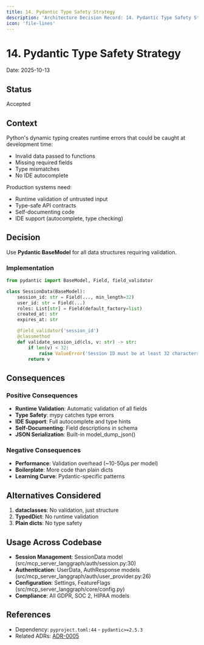 ```yaml
---
title: 14. Pydantic Type Safety Strategy
description: 'Architecture Decision Record: 14. Pydantic Type Safety Strategy'
icon: 'file-lines'
---
```


# 14. Pydantic Type Safety Strategy

Date: 2025-10-13

## Status

Accepted

## Context

Python's dynamic typing creates runtime errors that could be caught at development time:
- Invalid data passed to functions
- Missing required fields
- Type mismatches
- No IDE autocomplete

Production systems need:
- Runtime validation of untrusted input
- Type-safe API contracts
- Self-documenting code
- IDE support (autocomplete, type checking)

## Decision

Use **Pydantic BaseModel** for all data structures requiring validation.

### Implementation

```python
from pydantic import BaseModel, Field, field_validator

class SessionData(BaseModel):
    session_id: str = Field(..., min_length=32)
    user_id: str = Field(...)
    roles: List[str] = Field(default_factory=list)
    created_at: str
    expires_at: str

    @field_validator('session_id')
    @classmethod
    def validate_session_id(cls, v: str) -> str:
        if len(v) < 32:
            raise ValueError('Session ID must be at least 32 characters')
        return v
```

## Consequences

### Positive Consequences

- **Runtime Validation**: Automatic validation of all fields
- **Type Safety**: mypy catches type errors
- **IDE Support**: Full autocomplete and type hints
- **Self-Documenting**: Field descriptions in schema
- **JSON Serialization**: Built-in model_dump_json()

### Negative Consequences

- **Performance**: Validation overhead (~10-50µs per model)
- **Boilerplate**: More code than plain dicts
- **Learning Curve**: Pydantic-specific patterns

## Alternatives Considered

1. **dataclasses**: No validation, just structure
2. **TypedDict**: No runtime validation
3. **Plain dicts**: No type safety

## Usage Across Codebase

- **Session Management**: SessionData model (src/mcp_server_langgraph/auth/session.py:30)
- **Authentication**: UserData, AuthResponse models (src/mcp_server_langgraph/auth/user_provider.py:26)
- **Configuration**: Settings, FeatureFlags (src/mcp_server_langgraph/core/config.py)
- **Compliance**: All GDPR, SOC 2, HIPAA models

## References

- Dependency: `pyproject.toml:44` - `pydantic>=2.5.3`
- Related ADRs: [ADR-0005](/architecture/adr-0005-pydantic-ai-integration)
